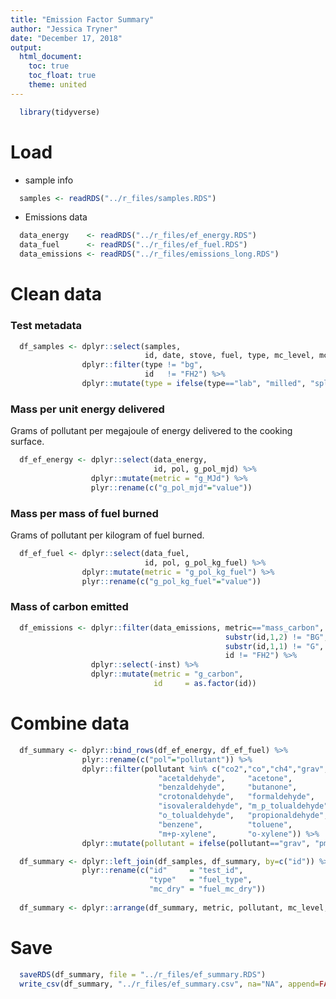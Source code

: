 ```yaml
---
title: "Emission Factor Summary"
author: "Jessica Tryner"
date: "December 17, 2018"
output:
  html_document:
    toc: true
    toc_float: true
    theme: united
---
```


```r
  library(tidyverse)
```

# Load

* sample info

```r
  samples <- readRDS("../r_files/samples.RDS")
```

* Emissions data

```r
  data_energy    <- readRDS("../r_files/ef_energy.RDS")
  data_fuel      <- readRDS("../r_files/ef_fuel.RDS")
  data_emissions <- readRDS("../r_files/emissions_long.RDS")
```

# Clean data

### Test metadata

```r
  df_samples <- dplyr::select(samples,
                              id, date, stove, fuel, type, mc_level, mc_dry) %>%
                dplyr::filter(type != "bg",
                              id   != "FH2") %>%
                dplyr::mutate(type = ifelse(type=="lab", "milled", "split"))
```

### Mass per unit energy delivered

Grams of pollutant per megajoule of energy delivered to the cooking surface.

```r
  df_ef_energy <- dplyr::select(data_energy,
                                id, pol, g_pol_mjd) %>%
                  dplyr::mutate(metric = "g_MJd") %>%
                  plyr::rename(c("g_pol_mjd"="value"))
```

### Mass per mass of fuel burned

Grams of pollutant per kilogram of fuel burned. 

```r
  df_ef_fuel <- dplyr::select(data_fuel,
                              id, pol, g_pol_kg_fuel) %>%
                dplyr::mutate(metric = "g_pol_kg_fuel") %>%
                plyr::rename(c("g_pol_kg_fuel"="value"))           
```

### Mass of carbon emitted

```r
  df_emissions <- dplyr::filter(data_emissions, metric=="mass_carbon",
                                                substr(id,1,2) != "BG",
                                                substr(id,1,1) != "G",
                                                id != "FH2") %>%
                  dplyr::select(-inst) %>%
                  dplyr::mutate(metric = "g_carbon",
                                id     = as.factor(id))
```

# Combine data

```r
  df_summary <- dplyr::bind_rows(df_ef_energy, df_ef_fuel) %>%
                plyr::rename(c("pol"="pollutant")) %>%
                dplyr::filter(pollutant %in% c("co2","co","ch4","grav","ec","oc",
                                 "acetaldehyde",     "acetone",          "acrolein",
                                 "benzaldehyde",     "butanone",         "butyraldehyde",
                                 "crotonaldehyde",   "formaldehyde",     "hexaldehyde",
                                 "isovaleraldehyde", "m_p_tolualdehyde", "methacrolein",
                                 "o_tolualdehyde",   "propionaldehyde",  "valeraldehyde",
                                 "benzene",          "toluene",          "ethylbenzene",
                                 "m+p-xylene",       "o-xylene")) %>%
                dplyr::mutate(pollutant = ifelse(pollutant=="grav", "pm2_5", pollutant))

  df_summary <- dplyr::left_join(df_samples, df_summary, by=c("id")) %>%
                plyr::rename(c("id"     = "test_id",
                               "type"   = "fuel_type",
                               "mc_dry" = "fuel_mc_dry"))
  
  df_summary <- dplyr::arrange(df_summary, metric, pollutant, mc_level, fuel_type)
```

# Save

```r
  saveRDS(df_summary, file = "../r_files/ef_summary.RDS")
  write_csv(df_summary, "../r_files/ef_summary.csv", na="NA", append=FALSE)
```



